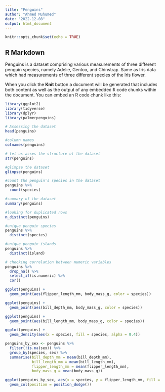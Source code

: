 ```yaml
---
title: "Penguins"
author: "Ahmed Muhumed"
date: "2022-12-08"
output: html_document
---
```


```r
knitr::opts_chunk$set(echo = TRUE)
```

## R Markdown

Penguins is a dataset comprising various measurements of three different penguin species, namely Adelie, Gentoo, and Chinstrap. Same as Iris data which had measurements of three different species of the Iris flower.

When you click the **Knit** button a document will be generated that includes both content as well as the output of any embedded R code chunks within the document. You can embed an R code chunk like this:

```r
library(ggplot2)
library(tidyverse)
library(dplyr)
library(palmerpenguins)
```


```r
# Assessing the dataset
head(penguins)
```

```r
#column names
colnames(penguins)
```

```r
# let us asses the structure of the dataset
str(penguins)
```

```r
#glimpse the dataset
glimpse(penguins)
```

```r
#count the penguin's species in the dataset
penguins %>%
  count(species)
```

```r
#summary of the dataset
summary(penguins)
```

```r
#looking for duplicated rows
n_distinct(penguins)
```
```r
#unique penguin species
penguins %>% 
  distinct(species)
```
```r
#unique penguin islands
penguins %>% 
  distinct(island)
```

```r
# checking correlation between numeric variables
penguins %>% 
  drop_na() %>% 
  select_if(is.numeric) %>% 
  cor()
```



```r
ggplot(penguins) +
  geom_point(aes(flipper_length_mm, body_mass_g, color = species))
```

```r
ggplot(penguins) +
  geom_point(aes(bill_depth_mm, body_mass_g, color = species))
```

```r
ggplot(penguins) +
  geom_point(aes(bill_length_mm, body_mass_g, color = species))
```
```r
ggplot(penguins) +
  geom_density(aes(x = species, fill = species, alpha = 0.4))
```

```r
penguins_by_sex <- penguins %>% 
  filter(!is.na(sex)) %>% 
  group_by(species, sex) %>% 
  summarise(bill_depth_mm = mean(bill_depth_mm),
            bill_length_mm = mean(bill_length_mm),
            flipper_length_mm = mean(flipper_length_mm),
            body_mass_g = mean(body_mass_g))
```
```r
ggplot(penguins_by_sex, aes(x = species, y = flipper_length_mm, fill = sex)) +
  geom_col(position = position_dodge())
```





